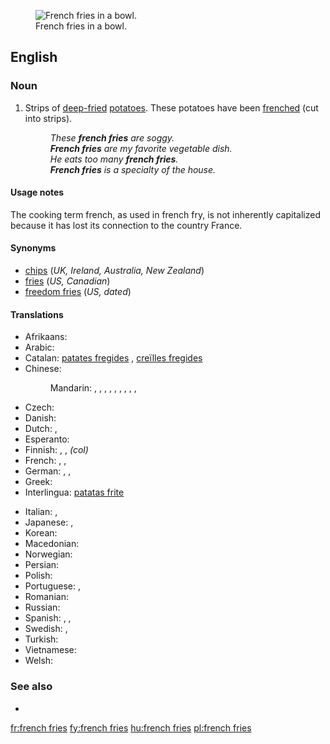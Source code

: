 [[Image:Pommes-1.jpg|thumb|French fries in a bowl.]]
==English==

===Noun===
{{en-plural noun|head=[[french]] [[fries]]|sg=french fry}}

# {{context|chiefly|North America|lang=en}} Strips of [[deep-fried]] [[potatoes]].  These potatoes have been [[frenched]] (cut into strips).
#: ''These '''french fries''' are soggy.''
#: '''''French fries''' are my favorite vegetable dish.''
#: ''He eats too many '''french fries'''.''
#: '''''French fries''' is a specialty of the house.''

====Usage notes====
The cooking term french, as used in french fry, is not inherently capitalized because it has lost its connection to the country France.

====Synonyms====
* [[chips]] (''UK, Ireland, Australia, New Zealand'')
* [[fries]] (''US, Canadian'')
* [[freedom fries]] (''US, dated'')

====Translations====
{{trans-top|deep fried strips of potato}}
* Afrikaans: {{t|af|slap tjips}}
* Arabic: {{t|ar|بطاطا مقلية|f|tr=baṭāṭā maqlíyya|sc=Arab}}
* Catalan: [[patates fregides]] {{f}}, [[creïlles fregides]] {{f}}
* Chinese:
*: Mandarin: {{t+|cmn|炸薯條|sc=Hani}}, {{t|cmn|炸薯条|tr=zhàshǔtiáo|sc=Hani}}, {{t|cmn|土豆條|sc=Hani}}, {{t|cmn|土豆条|tr=tǔdòutiáo|sc=Hani}}, {{t|cmn|馬鈴薯條|sc=Hani}}, {{t|cmn|马铃薯条|tr=mǎlíngshǔtiáo|sc=Hani}}, {{t+|cmn|炸土豆條|sc=Hani}}, {{t|cmn|炸土豆条|tr=zhátǔdòutiáo|sc=Hani}}, {{t+|cmn|薯條|sc=Hani}}, {{t|cmn|薯条|tr=shǔtiáo|sc=Hani}}
* Czech: {{t|cs|hranolky|m}}
* Danish: {{t+|da|pomfrit|c}}
* Dutch: {{t+|nl|frieten}}, {{t+|nl|patat}}
* Esperanto: {{t|eo|terpomfingroj}}
* Finnish: {{t+|fi|ranskalaiset perunat}}, {{t+|fi|ranskanperunat}}, {{t|fi|ranskikset}} ''(col)''
* French: {{t+|fr|frites|f-p}}, {{t+|fr|pommes frites|f-p}}, {{t|fr|pommes allumettes|f-p}}
* German: {{t+|de|Pommes frites|f-p}}, {{t+|de|Pommes|f-p}}, {{t|de|Fritten|f-p}}
* Greek: {{t|el|τηγανιτές πατάτες|f-p|tr=tiganités patátes}}
* Interlingua: [[patatas frite]]
{{trans-mid}}
* Italian: {{t|it|patate fritte|f-p}}, {{t|it|patatine fritte|f-p}}
* Japanese: {{t|ja|フライドポテト|tr=furaidopoteto|sc=Jpan}}, {{t|ja|フレンチフライ|tr=furenchifurai|sc=Jpan}}
* Korean: {{t|ko|감자 튀김|tr=gamja twigim|sc=Kore}}
* Macedonian: {{t|mk|помфрит|m|tr=pomfrít}}
* Norwegian: {{t|no|pommes frites|m}}
* Persian: {{t|fa|سیب‌زمینی سرخ‌کرده|tr=sib-zamini-ye sorx-karde|sc=fa-Arab}}
* Polish: {{t|pl|frytki|p}}
* Portuguese: {{t|pt|batatas fritas|p}}, {{t|pt|batatinha frita|f}}
* Romanian: {{t|ro|cartofi prăjiți|m-p}}
* Russian: {{t|ru|картофель фри|m|tr=kartófelʹ fri}}
* Spanish: {{qualifier|Spain}} {{t|es|patatas fritas|p}}, {{qualifier|Mexico}} {{t|es|papas fritas|p}}, {{qualifier|Nicaragua}} {{t|es|papitas fritas|p}}
* Swedish: {{t+|sv|pommes frites|c}}, {{t|sv|strips|p}}
* Turkish: {{t|tr|patates kızartması}}
* Vietnamese: {{t|vi|khoai tây chiên}} {{qualifier|lit.: fried western potato}}
* Welsh: {{t+|cy|sglodion}}
{{trans-bottom}}

===See also===
* {{pedia}}

[[fr:french fries]]
[[fy:french fries]]
[[hu:french fries]]
[[pl:french fries]]